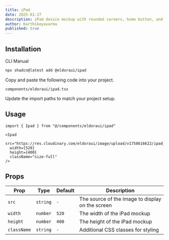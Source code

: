 ```yaml
---
title: iPad
date: 2025-01-27
description: iPad device mockup with rounded corners, home button, and customizable screen image display.
author: Karthikeyavarma
published: true
---
```


<ComponentPreview name="ipad-demo" />

## Installation

<Tabs defaultValue="cli">

<TabsList>
  <TabsTrigger value="cli">CLI</TabsTrigger>
  <TabsTrigger value="manual">Manual</TabsTrigger>
</TabsList>
<TabsContent value="cli">

```bash
npx shadcn@latest add @eldoraui/ipad
```

</TabsContent>

<TabsContent value="manual">

<Steps>

<Step>Copy and paste the following code into your project.</Step>

`components/eldoraui/ipad.tsx`

<ComponentSource name="ipad" />

<Step>Update the import paths to match your project setup.</Step>

</Steps>

</TabsContent>

</Tabs>

## Usage

```tsx showLineNumbers
import { Ipad } from "@/components/eldoraui/ipad"
```

```tsx showLineNumbers
<Ipad
  src="https://res.cloudinary.com/eldoraui/image/upload/v1758616622/ipad_xgn1qu.jpg"
  width={520}
  height={400}
  className="size-full"
/>
```

## Props

| Prop        | Type     | Default | Description                                      |
| ----------- | -------- | ------- | ------------------------------------------------ |
| `src`       | `string` | `-`     | The source of the image to display on the screen |
| `width`     | `number` | `520`   | The width of the iPad mockup                     |
| `height`    | `number` | `400`   | The height of the iPad mockup                    |
| `className` | `string` | `-`     | Additional CSS classes for styling               |
